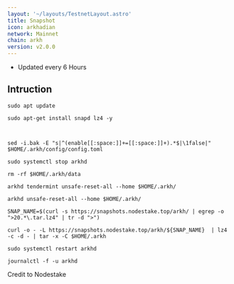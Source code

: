 ```yaml
---
layout: '~/layouts/TestnetLayout.astro'
title: Snapshot
icon: arkhadian
network: Mainnet
chain: arkh
version: v2.0.0 
---
```

- Updated every 6 Hours 

## Intruction
```
sudo apt update

sudo apt-get install snapd lz4 -y

 

sed -i.bak -E "s|^(enable[[:space:]]+=[[:space:]]+).*$|\1false|" $HOME/.arkh/config/config.toml

sudo systemctl stop arkhd

rm -rf $HOME/.arkh/data

arkhd tendermint unsafe-reset-all --home $HOME/.arkh/

arkhd unsafe-reset-all --home $HOME/.arkh/

SNAP_NAME=$(curl -s https://snapshots.nodestake.top/arkh/ | egrep -o ">20.*\.tar.lz4" | tr -d ">")

curl -o - -L https://snapshots.nodestake.top/arkh/${SNAP_NAME}  | lz4 -c -d - | tar -x -C $HOME/.arkh

sudo systemctl restart arkhd

journalctl -f -u arkhd
```
Credit to Nodestake